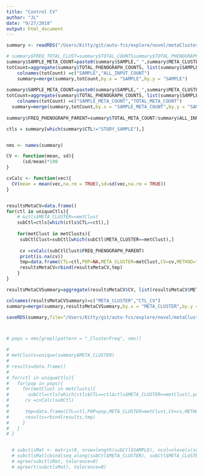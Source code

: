 ```yaml
---
title: "Control CV"
author: "JL"
date: "9/27/2018"
output: html_document
---
```


```r



summary <- readRDS("/Users/Kitty/git/auto-fcs/explore/novel/metaClusters2/data/summary.rds")

# summary$FREQ_TOTAL_CLUST=summary$TOTAL_COUNTSsummary$TOTAL_PHENOGRAPH_COUNTS
summary$SAMPLE_META_COUNT=paste0(summary$SAMPLE,"_",summary$META_CLUSTER)
totCount=aggregate(summary$TOTAL_PHENOGRAPH_COUNTS, list(summary$SAMPLE), sum)
    colnames(totCount) =c("SAMPLE","ALL_INPUT_COUNT")
    summary=merge(summary,totCount,by.x = "SAMPLE",by.y = "SAMPLE")
    
summary$SAMPLE_META_COUNT=paste0(summary$SAMPLE,"_",summary$META_CLUSTER)
totCount=aggregate(summary$TOTAL_PHENOGRAPH_COUNTS, list(summary$SAMPLE_META_COUNT), sum)
    colnames(totCount) =c("SAMPLE_META_COUNT","TOTAL_META_COUNT")
  summary=merge(summary,totCount,by.x = "SAMPLE_META_COUNT",by.y = "SAMPLE_META_COUNT")
    
summary$FREQ_PHENOGRAPH_PARENT=summary$TOTAL_META_COUNT/summary$ALL_INPUT_COUNT

ctls = summary[which(summary$CTL!="STUDY_SAMPLE"),]


nms <- names(summary)

CV <- function(mean, sd){
      (sd/mean)*100
}

cvCalc <- function(vec){
  CV(mean = mean(vec,na.rm = TRUE),sd=sd(vec,na.rm = TRUE))
}


resultsMetaCV=data.frame()
for(ctl in uniqueCtls){
    # &ctls$META_CLUSTER==metClust
    subCtl=ctls[which(ctls$CTL==ctl),]
 
    for(metClust in metClusts){
     subCtlClust=subCtl[which(subCtl$META_CLUSTER==metClust),]
     
     cv =cvCalc(subCtlClust$FREQ_PHENOGRAPH_PARENT)
     print(is.na(cv))
     tmp=data.frame(CTL=ctl,POP=NA,META_CLUSTER=metClust,CV=cv,METHOD="FREQ_PARENT_PHENOGRAPH")
     resultsMetaCV=rbind(resultsMetaCV,tmp)
    }
}

resultsMetaCVSummary=aggregate(resultsMetaCV$CV, list(resultsMetaCV$META_CLUSTER), median,na.rm=TRUE)

colnames(resultsMetaCVSummary)=c("META_CLUSTER","CTL_CV")
summary=merge(summary,resultsMetaCVSummary,by.x = "META_CLUSTER",by.y ="META_CLUSTER",all.x = TRUE )

saveRDS(summary,file="/Users/Kitty/git/auto-fcs/explore/novel/metaClusters2/data/summary.CV.rds")



# pops = nms[grepl(pattern = "_ClusterFreq", nms)]

# 
# metClusts=unique(summary$META_CLUSTER)
# 
# results=data.frame()
# 
# for(ctl in uniqueCtls){
#   for(pop in pops){
#     for(metClust in metClusts){
#       subCtl=ctls[which(ctls$CTL==ctl&ctls$META_CLUSTER==metClust),pop]
#      cv =cvCalc(subCtl)
#      
#      tmp=data.frame(CTL=ctl,POP=pop,META_CLUSTER=metClust,CV=cv,METHOD="FREQ_PARENT_OC")
#      results=rbind(results,tmp)
#     }
#   }
# }


  # subctlsMat <- matrix(0, nrow=length(subCtl$SAMPLE), ncol=nlevels(summary$META_CLUSTER))
  # subctlsMat[cbind(seq_along(subCtl$META_CLUSTER), subCtl$META_CLUSTER)] <- 1
  # agree(subctlsMat, tolerance=0)
  # agree(t(subctlsMat), tolerance=0)


```

